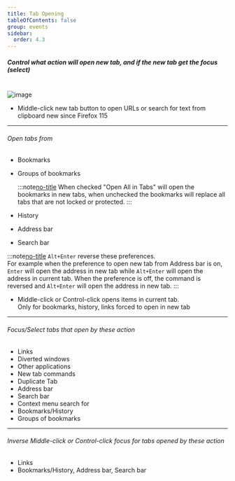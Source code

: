 ```yaml
---
title: Tab Opening
tableOfContents: false
group: events
sidebar:
  order: 4.3
---
```



##### Control what action will open new tab, and if the new tab get the focus (select)

<br />

<Image class="help-img" src={eventsTabOpening} alt="image" />

- Middle-click new tab button to open URLs or search for text from clipboard
  new since Firefox 115

---

###### Open tabs from

- Bookmarks
- Groups of bookmarks

  :::note[no-title]
  When checked "Open All in Tabs" will open the bookmarks in new tabs, when unchecked the bookmarks
  will replace all tabs that are not locked or protected.
  :::

- History
- Address bar
- Search bar

:::note[no-title]
`Alt+Enter` reverse these preferences.<br /> For example when the preference to open new tab from
Address bar is on, `Enter` will open the address in new tab while `Alt+Enter` will open the address
in current tab. When the preference is off, the command is reversed and `Alt+Enter` will open the
address in new tab.
:::

- <div>
    Middle-click or Control-click opens items in current tab.
    <br /> Only for bookmarks, history, links forced to open in new tab
  </div>

---

###### Focus/Select tabs that open by these action

- Links
- Diverted windows
- Other applications
- New tab commands
- Duplicate Tab
- Address bar
- Search bar
- Context menu search for
- Bookmarks/History
- Groups of bookmarks

---

###### Inverse Middle-click or Control-click focus for tabs opened by these action

- Links
- Bookmarks/History, Address bar, Search bar

[no-title]: #

